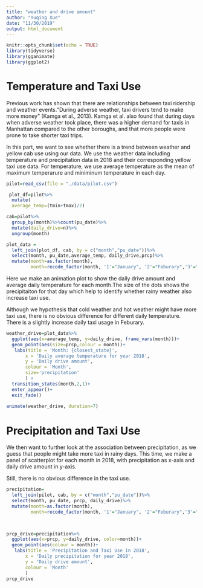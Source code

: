 ```yaml
---
title: "weather and drive amount"
author: "Yuqing Xue"
date: "11/30/2019"
output: html_document
---
```


```r
knitr::opts_chunk$set(echo = TRUE)
library(tidyverse)
library(gganimate)
library(ggplot2)
```
# Temperature and Taxi Use

Previous work has shown that there are relationships between taxi ridership and weather events.“During adverse weather, taxi drivers tend to make more money” (Kamga et al., 2013). Kamga et al. also found that during days when adverse weather took place, there was a higher demand for taxis in Manhattan compared to the other boroughs, and that more people were prone to take shorter taxi trips.


In this part, we want to see whether there is a trend between weather and yellow cab use using our data. We use the weather data including temperature and precipitation data in 2018 and their corresponding yellow taxi use data. For temperature, we use average temperature as the mean of maximum temperarure and miniminum temperature in each day. 


```r
pilot=read_csv(file = "./data/pilot.csv")
```


```r
 plot_df=pilot%>%
  mutate(
  average_temp=(tmin+tmax)/2)

cab=pilot%>%
  group_by(month)%>%count(pu_date)%>%
  mutate(daily_drive=n)%>%
  ungroup(month)

```


```r
plot_data = 
  left_join(plot_df, cab, by = c("month","pu_date"))%>%
  select(month, pu_date,average_temp, daily_drive,prcp)%>%
  mutate(month=as.factor(month),
         month=recode_factor(month, '1'="January", '2'="Feburary",'3'="March",'4'='April','5'='May','6'='June','7'='July','8'='August','9'='September','10'='October','11'='November','12'='December'))


```

Here we make an animation plot to show the daily drive amount and average daily temperature for each month.The size of the dots shows the precipitaiton for that day which help to identify whether rainy weather also increase taxi use. 

Although we hypothesis that cold weather and hot weather might have more taxi use, there is no obvious difference for different daily temperature. There is a slightly increase daily taxi usage in Feburary.

```r
weather_drive=plot_data%>%
  ggplot(aes(x=average_temp, y=daily_drive, frame_vars(month)))+
  geom_point(aes(size=prcp,colour = month))+
   labs(title = 'Month: {closest_state}',
       x = 'Daily average temperature for year 2018', 
       y = 'Daily drive amount',
       colour = 'Month',
       size='precipitation'
       ) +
  transition_states(month,2,1)+
  enter_appear()+
  exit_fade()
   
animate(weather_drive, duration=7)
```

# Precipitation and Taxi Use

We then want to further look at the association between precipitation, as we guess that people might take more taxi in rainy days. This time, we make a panel of scatterplot for each month in 2018, with precipitation as x-axis and daily drive amount in y-axis. 

Still, there is no obvious difference in the taxi use. 
```r
precipitation=
  left_join(pilot, cab, by = c("month","pu_date"))%>%
  select(month, pu_date, prcp, daily_drive)%>%
  mutate(month=as.factor(month),
         month=recode_factor(month, '1'="January", '2'="Feburary",'3'="March",'4'='April','5'='May','6'='June','7'='July','8'='August','9'='September','10'='October','11'='November','12'='December'))

  
```

```r
prcp_drive=precipitation%>%
  ggplot(aes(x=prcp, y=daily_drive, color=month))+
  geom_point(aes(colour = month))+
   labs(title = 'Precipitation and Taxi Use in 2018',
       x = 'Daily precipitation for year 2018', 
       y = 'Daily drive amount',
       colour = 'Month'
       ) 
prcp_drive

```

 
